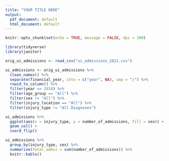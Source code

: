 ```yaml
---
title: "YOUR TITLE HERE"
output:
  pdf_document: default
  html_document: default
---
```


```r
knitr::opts_chunk$set(echo = TRUE, message = FALSE, dpi = 300)
```

```r
library(tidyverse)
library(janitor)
```

```r
orig_ui_admissions <- read_csv("ui_admissions_2021.csv")
```

```r
ui_admissions <- orig_ui_admissions %>% 
  clean_names() %>% 
  separate(financial_year, into = c("year", NA), sep = "/") %>% 
  rowid_to_column() %>% 
  filter(year == 2018) %>% 
  filter(age_group == "All") %>% 
  filter(sex != "All") %>% 
  filter(injury_location == "All") %>% 
  filter(injury_type != "All Diagnoses")
```

```r
ui_admissions %>%
  ggplot(aes(x = injury_type, y = number_of_admissions, fill = sex)) +
  geom_col() + 
  coord_flip()

```

```r
ui_admissions %>%
  group_by(injury_type, sex) %>% 
  summarise(total_admis = sum(number_of_admissions)) %>% 
  knitr::kable()
```

